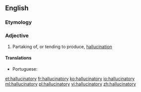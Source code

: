 ==English==

===Etymology===
{{suffix|en|hallucinate|ory}}

===Adjective===
{{en-adj}}

# Partaking of, or tending to produce, [[hallucination]]

====Translations====
{{trans-top|tending to produce hallucination}}
* Portuguese: {{t+|pt|alucinatório}}
{{trans-mid}}
{{trans-bottom}}

[[et:hallucinatory]]
[[fr:hallucinatory]]
[[ko:hallucinatory]]
[[io:hallucinatory]]
[[ml:hallucinatory]]
[[pl:hallucinatory]]
[[vi:hallucinatory]]
[[zh:hallucinatory]]